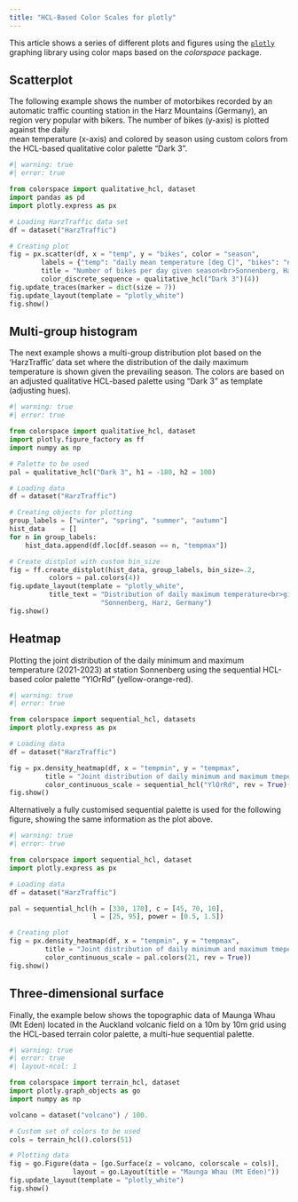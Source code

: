 ```yaml
---
title: "HCL-Based Color Scales for plotly"
---
```


This article shows a series of different plots and figures using the
[`plotly`](https://plotly.com/python/) graphing library using
color maps based on the _colorspace_ package.


## Scatterplot

The following example shows the number of motorbikes recorded by an automatic
traffic counting station in the Harz Mountains (Germany), an region very
popular with bikers. The number of bikes (y-axis) is plotted against the daily               
mean temperature (x-axis) and colored by season using custom colors from the
HCL-based qualitative color palette "Dark 3".

```python
#| warning: true
#| error: true

from colorspace import qualitative_hcl, dataset 
import pandas as pd
import plotly.express as px

# Loading HarzTraffic data set
df = dataset("HarzTraffic")       

# Creating plot
fig = px.scatter(df, x = "temp", y = "bikes", color = "season",
        labels = {"temp": "daily mean temperature [deg C]", "bikes": "number of bikes"},
        title = "Number of bikes per day given season<br>Sonnenberg, Harz, Germany",    
        color_discrete_sequence = qualitative_hcl("Dark 3")(4))         
fig.update_traces(marker = dict(size = 7))   
fig.update_layout(template = "plotly_white")
fig.show()
```


## Multi-group histogram

The next example shows a multi-group distribution plot based on
the 'HarzTraffic' data set where the distribution of the daily maximum
temperature is shown given the prevailing season. The colors are based
on an adjusted qualitative HCL-based palette using "Dark 3" as template
(adjusting hues).


```python
#| warning: true
#| error: true

from colorspace import qualitative_hcl, dataset
import plotly.figure_factory as ff
import numpy as np

# Palette to be used
pal = qualitative_hcl("Dark 3", h1 = -180, h2 = 100)

# Loading data
df = dataset("HarzTraffic")

# Creating objects for plotting
group_labels = ["winter", "spring", "summer", "autumn"]
hist_data    = []
for n in group_labels:
    hist_data.append(df.loc[df.season == n, "tempmax"])

# Create distplot with custom bin_size
fig = ff.create_distplot(hist_data, group_labels, bin_size=.2,
          colors = pal.colors(4))
fig.update_layout(template = "plotly_white",
          title_text = "Distribution of daily maximum temperature<br>given season. " +
                       "Sonnenberg, Harz, Germany")
fig.show()
```

## Heatmap

Plotting the joint distribution of the daily minimum and maximum temperature
(2021-2023) at station Sonnenberg using the sequential HCL-based color palette
"YlOrRd" (yellow-orange-red).

```python
#| warning: true
#| error: true

from colorspace import sequential_hcl, datasets
import plotly.express as px

# Loading data
df = dataset("HarzTraffic")

fig = px.density_heatmap(df, x = "tempmin", y = "tempmax",
         title = "Joint distribution of daily minimum and maximum tmeperature",
         color_continuous_scale = sequential_hcl("YlOrRd", rev = True)(51))
fig.show()
```

Alternatively a fully customised sequential palette is used for the
following figure, showing the same information as the plot above.

```python
#| warning: true
#| error: true

from colorspace import sequential_hcl, dataset
import plotly.express as px

# Loading data
df = dataset("HarzTraffic")

pal = sequential_hcl(h = [330, 170], c = [45, 70, 10],
                     l = [25, 95], power = [0.5, 1.5])

# Creating plot
fig = px.density_heatmap(df, x = "tempmin", y = "tempmax",
         title = "Joint distribution of daily minimum and maximum tmeperature",
         color_continuous_scale = pal.colors(21, rev = True))
fig.show()
```

## Three-dimensional surface

Finally, the example below shows the topographic data of
Maunga Whau (Mt Eden) located in the Auckland volcanic field
on a 10m by 10m grid using the HCL-based terrain color palette,
a multi-hue sequential palette.

```python
#| warning: true
#| error: true
#| layout-ncol: 1

from colorspace import terrain_hcl, dataset
import plotly.graph_objects as go
import numpy as np

volcano = dataset("volcano") / 100.

# Custom set of colors to be used
cols = terrain_hcl().colors(51) 

# Plotting data
fig = go.Figure(data = [go.Surface(z = volcano, colorscale = cols)],
                layout = go.Layout(title = "Maunga Whau (Mt Eden)"))
fig.update_layout(template = "plotly_white")
fig.show()
```


